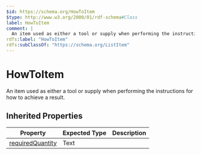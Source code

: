 ```yaml
---
$id: https://schema.org/HowToItem
$type: http://www.w3.org/2000/01/rdf-schema#Class
label: HowToItem
comment: |
  An item used as either a tool or supply when performing the instructions for how to achieve a result.
rdfs:label: "HowToItem"
rdfs:subClassOf: "https://schema.org/ListItem"
---
```


# HowToItem

An item used as either a tool or supply when performing the instructions for how to achieve a result.

## Inherited Properties

| Property | Expected Type | Description |
| --- | --- | --- |
| [requiredQuantity](https://schema.org/requiredQuantity) | Text |  |
